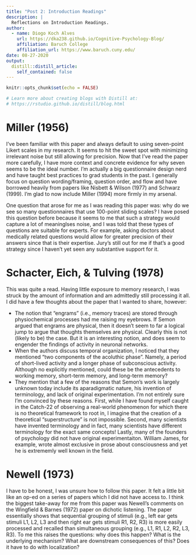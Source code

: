 ```yaml
---
title: "Post 2: Introduction Readings"
description: |
  Reflections on Introduction Readings.
author:
  - name: Diogo Koch Alves
    url: https://dka238.github.io/Cognitive-Psychology-Blog/
    affiliation: Baruch College
    affiliation_url: https://www.baruch.cuny.edu/
date: 08-27-2020
output:
  distill::distill_article:
    self_contained: false
---
```


```r
knitr::opts_chunk$set(echo = FALSE)

# Learn more about creating blogs with Distill at:
# https://rstudio.github.io/distill/blog.html

```

# Miller (1956)

I've been familiar with this paper and always default to using seven-point Likert scales in my research. It seems to hit the sweet spot with minimizing irrelevant noise but still allowing for precision. Now that I've read the paper more carefully, I have more context and concrete evidence for why seven seems to be the ideal number. I'm actually a big questionnaire design nerd and have taught best practices to grad students in the past. I generally focus on question wording/framing, question order, and flow and have borrowed heavily from papers like Nisbett & Wilson (1977) and Schwarz (1999). I'm glad to now include Miller (1994) more firmly in my arsenal.

One question that arose for me as I was reading this paper was: why do we see so many questionnaires that use 100-point sliding scales? I have posed this question before because it seems to me that such a strategy would capture a lot of meaninglses noise, and I was told that these types of questions are suitable for experts. For example, asking doctors about medically related questions would allow for greater precision of their answers since that is their expertise. Jury's still out for me if that's a good strategy since I haven't yet seen any substantive support for it. 


# Schacter, Eich, & Tulving (1978)

This was quite a read. Having little exposure to memory research, I was struck by the amount of information and am admittedly still processing it all. I did have a few thoughts about the paper that I wanted to share, however:

* The notion that "engrams" (i.e., memory traces) are stored through physiochemical processes had me raising my eyebrows. If Semon argued that engrams are physical, then it doesn't seem to far a logical jump to argue that thoughts themselves are physical. Clearly this is not (likely to be) the case. But it is an interesting notion, and does seem to engender the findings of activity in neuronal networks. 
* When the authors discuss temporal organization, I noticed that they mentioned "two components of the acoluthic phase". Namely, a period of short-lived activity and a longer phase of subconscious activity. Although no explicitly mentioned, could these be the antecedents to working memory, short-term memory, and long-term memory?
* They mention that a few of the reasons that Semon's work is largely unknown today include its aparadigmatic nature, his invention of terminology, and lack of original experimentation. I'm not entirely sure I'm convinced by these reasons. First, while I have found myself caught in the Catch-22 of observing a real-world phenomenon for which there is no theoretical framework to root in, I imagine that the creation of a theoretical "superstructure" is not impossible. Second, many scientists have invented terminology and in fact, many scientists have different terminology for the exact same concepts! Lastly, many of the founders of psychology did not have original experimentaiton. William James, for example, wrote almost exclusive in prose about consciousness and yet he is extrememly well known in the field.

# Newell (1973)

I have to be honest, I was unsure how to follow this paper. It felt a little bit like an op-ed on a series of papers which I did not have access to. I think the biggest take-away for me from this paper was Newell's comments on the Wingfield & Barnes (1972) paper on dichotic listening. The paper essentially shows that sequential grouping of stimuli (e.g., left ear gets stimuli L1, L2, L3 and then right ear gets stimuli R1, R2, R3) is more easily processed and recalled than simultaneous grouping (e.g., L1, R1, L2, R2, L3, R3). To me this raises the questions: why does this happen? What is the underlying mechanism? What are downstream consequences of this? Does it have to do with localization?   